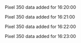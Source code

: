 Pixel 350 data added for 16:20:00

Pixel 350 data added for 16:21:00

Pixel 350 data added for 16:22:00

Pixel 350 data added for 16:23:00


